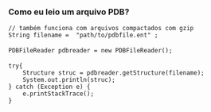 === Como eu leio um arquivo PDB? ===

<java>
 // também funciona com arquivos compactados com gzip
 String filename =  "path/to/pdbfile.ent" ;
 
 PDBFileReader pdbreader = new PDBFileReader();
 
 try{
     Structure struc = pdbreader.getStructure(filename);
     System.out.println(struc);
 } catch (Exception e) {
     e.printStackTrace();
 }
</java>